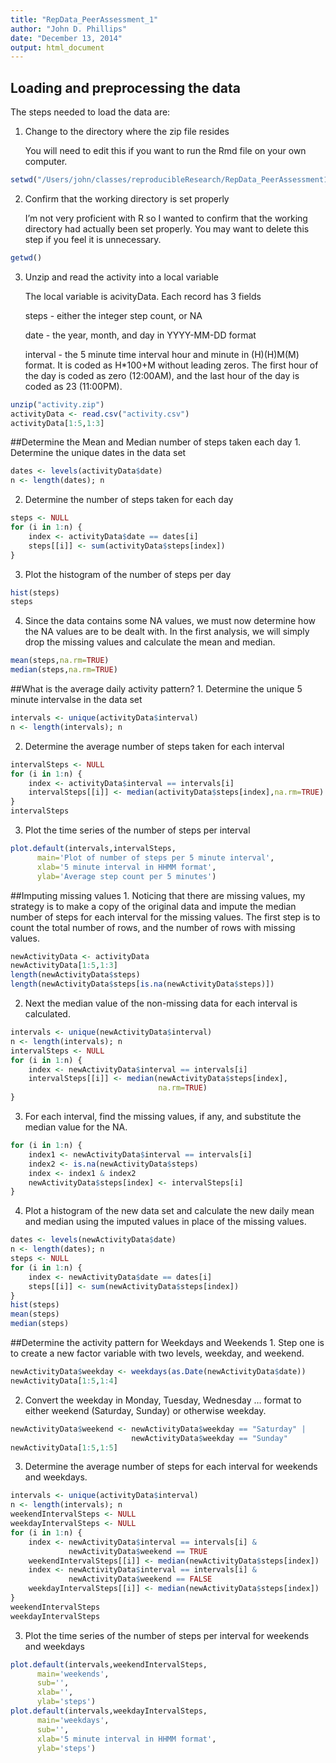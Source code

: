 ```yaml
---
title: "RepData_PeerAssessment_1"
author: "John D. Phillips"
date: "December 13, 2014"
output: html_document
---
```


## Loading and preprocessing the data
The steps needed to load the data are:<p>
1. Change to the directory where the zip file resides<p>
  You will need to edit this if you want to run the Rmd file on
  your own computer.<p>
```r
setwd("/Users/john/classes/reproducibleResearch/RepData_PeerAssessment1")
```
2. Confirm that the working directory is set properly<p>
  I'm not very proficient with R so I wanted to confirm that the
  working directory had actually been set properly.  You may want
  to delete this step if you feel it is unnecessary.<p>
```r
getwd()
```
3. Unzip and read the activity into a local variable<p>
  The local variable is acivityData.  Each record has 3 fields<p>
    steps - either the integer step count, or NA<p>
    date - the year, month, and day in YYYY-MM-DD format<p>
    interval - the 5 minute time interval hour and minute
    in (H)(H)M(M) format.  It is coded as H*100+M without leading
    zeros.  The first hour of the day is coded as zero (12:00AM),
    and the last hour of the day is coded as 23 (11:00PM).<p>
```r
unzip("activity.zip")
activityData <- read.csv("activity.csv")
activityData[1:5,1:3]
```
##Determine the Mean and Median number of steps taken each day
1. Determine the unique dates in the data set
```r
dates <- levels(activityData$date)
n <- length(dates); n
```
2. Determine the number of steps taken for each day
```r
steps <- NULL
for (i in 1:n) {
    index <- activityData$date == dates[i]
    steps[[i]] <- sum(activityData$steps[index])
}
```
3. Plot the histogram of the number of steps per day
```r
hist(steps)
steps
```
4. Since the data contains some NA values, we must now determine
how the NA values are to be dealt with.  In the first analysis, we
will simply drop the missing values and calculate the mean and median.
```r
mean(steps,na.rm=TRUE)
median(steps,na.rm=TRUE)
```
##What is the average daily activity pattern?
1. Determine the unique 5 minute intervalse in the data set
```r
intervals <- unique(activityData$interval)
n <- length(intervals); n
```
2. Determine the average number of steps taken for each interval
```r
intervalSteps <- NULL
for (i in 1:n) {
    index <- activityData$interval == intervals[i]
    intervalSteps[[i]] <- median(activityData$steps[index],na.rm=TRUE)
}
intervalSteps
```
3. Plot the time series of the number of steps per interval
```r
plot.default(intervals,intervalSteps,
      main='Plot of number of steps per 5 minute interval',
      xlab='5 minute interval in HHMM format',
      ylab='Average step count per 5 minutes')
```
<p>
##Imputing missing values
1. Noticing that there are missing values, my strategy is to make a copy of the original data and impute the median number of steps for each interval for the missing values.  The first step is to count the total number of rows, and the number of rows with missing values.
```r
newActivityData <- activityData
newActivityData[1:5,1:3]
length(newActivityData$steps)
length(newActivityData$steps[is.na(newActivityData$steps)])
```
2. Next the median value of the non-missing data for each interval is calculated.
```r
intervals <- unique(newActivityData$interval)
n <- length(intervals); n
intervalSteps <- NULL
for (i in 1:n) {
    index <- newActivityData$interval == intervals[i]
    intervalSteps[[i]] <- median(newActivityData$steps[index],
                                 na.rm=TRUE)
}
```
3. For each interval, find the missing values, if any, and substitute the median value for the NA.
```r
for (i in 1:n) {
    index1 <- newActivityData$interval == intervals[i]
    index2 <- is.na(newActivityData$steps)
    index <- index1 & index2
    newActivityData$steps[index] <- intervalSteps[i]
}
```
4. Plot a histogram of the new data set and calculate the new daily mean and median using the imputed values in place of the missing values.
```r
dates <- levels(newActivityData$date)
n <- length(dates); n
steps <- NULL
for (i in 1:n) {
    index <- newActivityData$date == dates[i]
    steps[[i]] <- sum(newActivityData$steps[index])
}
hist(steps)
mean(steps)
median(steps)
```
##Determine the activity pattern for Weekdays and Weekends
1. Step one is to create a new factor variable with two levels, weekday, and weekend.
```r
newActivityData$weekday <- weekdays(as.Date(newActivityData$date))
newActivityData[1:5,1:4]
```
2. Convert the weekday in Monday, Tuesday, Wednesday ... format to either weekend (Saturday, Sunday) or otherwise weekday.
```r
newActivityData$weekend <- newActivityData$weekday == "Saturday" |
                           newActivityData$weekday == "Sunday"
newActivityData[1:5,1:5]
```
3. Determine the average number of steps for each interval for weekends and weekdays.
```r
intervals <- unique(activityData$interval)
n <- length(intervals); n
weekendIntervalSteps <- NULL
weekdayIntervalSteps <- NULL
for (i in 1:n) {
    index <- newActivityData$interval == intervals[i] &
             newActivityData$weekend == TRUE
    weekendIntervalSteps[[i]] <- median(newActivityData$steps[index])
    index <- newActivityData$interval == intervals[i] &
             newActivityData$weekend == FALSE
    weekdayIntervalSteps[[i]] <- median(newActivityData$steps[index])
}
weekendIntervalSteps
weekdayIntervalSteps
```
3. Plot the time series of the number of steps per interval for weekends and weekdays
```r
plot.default(intervals,weekendIntervalSteps,
      main='weekends',
      sub='',
      xlab='',
      ylab='steps')
plot.default(intervals,weekdayIntervalSteps,
      main='weekdays',
      sub='',
      xlab='5 minute interval in HHMM format',
      ylab='steps')
```
